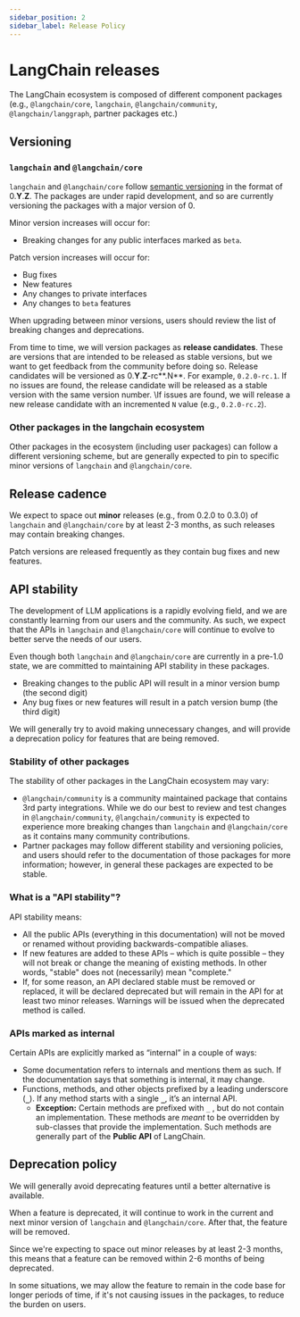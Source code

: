 ```yaml
---
sidebar_position: 2
sidebar_label: Release Policy
---
```


# LangChain releases

The LangChain ecosystem is composed of different component packages (e.g., `@langchain/core`, `langchain`, `@langchain/community`, `@langchain/langgraph`, partner packages etc.)

## Versioning

### `langchain` and `@langchain/core`

`langchain` and `@langchain/core` follow [semantic versioning](https://semver.org/) in the format of 0.**Y**.**Z**. The packages are under rapid development, and so are currently versioning the packages with a major version of 0.

Minor version increases will occur for:

- Breaking changes for any public interfaces marked as `beta`.

Patch version increases will occur for:

- Bug fixes
- New features
- Any changes to private interfaces
- Any changes to `beta` features

When upgrading between minor versions, users should review the list of breaking changes and deprecations.

From time to time, we will version packages as **release candidates**. These are versions that are intended to be released as stable versions, but we want to get feedback from the community before doing so.
Release candidates will be versioned as 0.**Y**.**Z**-rc**.N**. For example, `0.2.0-rc.1`. If no issues are found, the release candidate will be released as a stable version with the same version number.
\If issues are found, we will release a new release candidate with an incremented `N` value (e.g., `0.2.0-rc.2`).

### Other packages in the langchain ecosystem

Other packages in the ecosystem (including user packages) can follow a different versioning scheme, but are generally expected to pin to specific minor versions of `langchain` and `@langchain/core`.

## Release cadence

We expect to space out **minor** releases (e.g., from 0.2.0 to 0.3.0) of `langchain` and `@langchain/core` by at least 2-3 months, as such releases may contain breaking changes.

Patch versions are released frequently as they contain bug fixes and new features.

## API stability

The development of LLM applications is a rapidly evolving field, and we are constantly learning from our users and the community. As such, we expect that the APIs in `langchain` and `@langchain/core` will continue to evolve to better serve the needs of our users.

Even though both `langchain` and `@langchain/core` are currently in a pre-1.0 state, we are committed to maintaining API stability in these packages.

- Breaking changes to the public API will result in a minor version bump (the second digit)
- Any bug fixes or new features will result in a patch version bump (the third digit)

We will generally try to avoid making unnecessary changes, and will provide a deprecation policy for features that are being removed.

### Stability of other packages

The stability of other packages in the LangChain ecosystem may vary:

- `@langchain/community` is a community maintained package that contains 3rd party integrations. While we do our best to review and test changes in `@langchain/community`, `@langchain/community` is expected to experience more breaking changes than `langchain` and `@langchain/core` as it contains many community contributions.
- Partner packages may follow different stability and versioning policies, and users should refer to the documentation of those packages for more information; however, in general these packages are expected to be stable.

### What is a "API stability"?

API stability means:

- All the public APIs (everything in this documentation) will not be moved or renamed without providing backwards-compatible aliases.
- If new features are added to these APIs – which is quite possible – they will not break or change the meaning of existing methods. In other words, "stable" does not (necessarily) mean "complete."
- If, for some reason, an API declared stable must be removed or replaced, it will be declared deprecated but will remain in the API for at least two minor releases. Warnings will be issued when the deprecated method is called.

### **APIs marked as internal**

Certain APIs are explicitly marked as “internal” in a couple of ways:

- Some documentation refers to internals and mentions them as such. If the documentation says that something is internal, it may change.
- Functions, methods, and other objects prefixed by a leading underscore (**`_`**). If any method starts with a single **`_`**, it’s an internal API.
  - **Exception:** Certain methods are prefixed with `_` , but do not contain an implementation. These methods are _meant_ to be overridden by sub-classes that provide the implementation. Such methods are generally part of the **Public API** of LangChain.

## Deprecation policy

We will generally avoid deprecating features until a better alternative is available.

When a feature is deprecated, it will continue to work in the current and next minor version of `langchain` and `@langchain/core`. After that, the feature will be removed.

Since we're expecting to space out minor releases by at least 2-3 months, this means that a feature can be removed within 2-6 months of being deprecated.

In some situations, we may allow the feature to remain in the code base for longer periods of time, if it's not causing issues in the packages, to reduce the burden on users.
